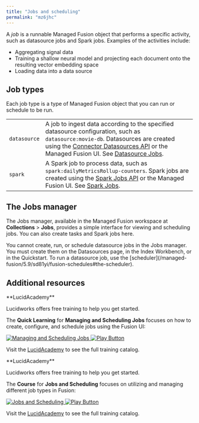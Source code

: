 ```yaml
---
title: "Jobs and scheduling"
permalink: "mz6jhc"
---
```


A *job* is a runnable Managed Fusion object that performs a specific activity, such as datasource jobs and Spark jobs. Examples of the activities include:

* Aggregating signal data
* Training a shallow neural model and projecting each document onto the resulting vector embedding space
* Loading data into a data source

## Job types

Each job type is a type of Managed Fusion object that you can run or schedule to be run.

|  |  |
| --- | --- |
| `datasource` | A job to ingest data according to the specified datasource configuration, such as `datasource:movie-db`. Datasources are created using the [Connector Datasources API](/managed-fusion/5.9/kwpz3n/connector-datasources-api) or the Managed Fusion UI.  See [Datasource Jobs](/managed-fusion/5.9/4xe02f/datasource-jobs). |
| `spark` | A Spark job to process data, such as `spark:dailyMetricsRollup-counters`. Spark jobs are created using the [Spark Jobs API](/managed-fusion/5.9/bwbw71/spark-jobs-api) or the Managed Fusion UI.  See [Spark Jobs](/managed-fusion/5.9/2ma2g9/spark-jobs). |

## The Jobs manager

The Jobs manager, available in the Managed Fusion workspace at **Collections** > **Jobs**, provides a simple interface for viewing and scheduling jobs. You can also create tasks and Spark jobs here.

<Note>
You cannot create, run, or schedule datasource jobs in the Jobs manager. You must create them on the Datasources page, in the Index Workbench, or in the Quickstart. To run a datasource job, use the [scheduler](/managed-fusion/5.9/sd81yi/fusion-schedules#the-scheduler).
</Note>

## Additional resources

<Note>
**LucidAcademy**

Lucidworks offers free training to help you get started.

The **Quick Learning** for **Managing and Scheduling Jobs** focuses on how to create, configure, and schedule jobs using the Fusion UI:

<Frame>
  <a href="https://academy.lucidworks.com/managing-and-scheduling-jobs" target="_blank">
    <div class="note-image-wrapper">
      <img noZoom src="/assets/images/training-covers/managing-and-scheduling-jobs.jpg" alt="Managing and Scheduling Jobs" class="note-image" />
      <img noZoom src="/images/play-btn.svg" alt="Play Button" class="note-image-overlay" />
    </div>
  </a>
</Frame>


Visit the [LucidAcademy](https://academy.lucidworks.com) to see the full training catalog.

</Note>
<Note>
**LucidAcademy**

Lucidworks offers free training to help you get started.

The **Course** for **Jobs and Scheduling** focuses on utilizing and managing different job types in Fusion:

<Frame>
  <a href="https://academy.lucidworks.com/jobs-and-scheduling" target="_blank">
    <div class="note-image-wrapper">
      <img noZoom src="/assets/images/training-covers/jobs-and-scheduling.jpeg" alt="Jobs and Scheduling" class="note-image" />
      <img noZoom src="/images/play-btn.svg" alt="Play Button" class="note-image-overlay" />
    </div>
  </a>
</Frame>


Visit the [LucidAcademy](https://academy.lucidworks.com) to see the full training catalog.

</Note>